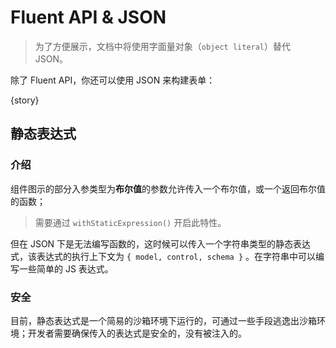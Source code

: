 
<Meta
  title="FluentForm/Advanced"
  component={meta.component}
  decorators={meta.decorators}
  argTypes={meta.argTypes}
  parameters={meta.parameters} />

# Fluent API & JSON

> 为了方便展示，文档中将使用字面量对象（`object literal`）替代 JSON。

除了 Fluent API，你还可以使用 JSON 来构建表单：

<Canvas withToolbar isExpanded mdxSource={jsonSource}>
  <Story name="Fluent API & JSON">{story}</Story>
</Canvas>

## 静态表达式

### 介绍

组件图示的部分入参类型为**布尔值**的参数允许传入一个布尔值，或一个返回布尔值的函数；

> 需要通过 `withStaticExpression()` 开启此特性。

但在 JSON 下是无法编写函数的，这时候可以传入一个字符串类型的静态表达式，该表达式的执行上下文为 `{ model, control, schema }` 。在字符串中可以编写一些简单的 JS 表达式。

<Source
  language="typescript"
  dark={true}
  code={expressionSource} />

### 安全

目前，静态表达式是一个简易的沙箱环境下运行的，可通过一些手段逃逸出沙箱环境；开发者需要确保传入的表达式是安全的，没有被注入的。
